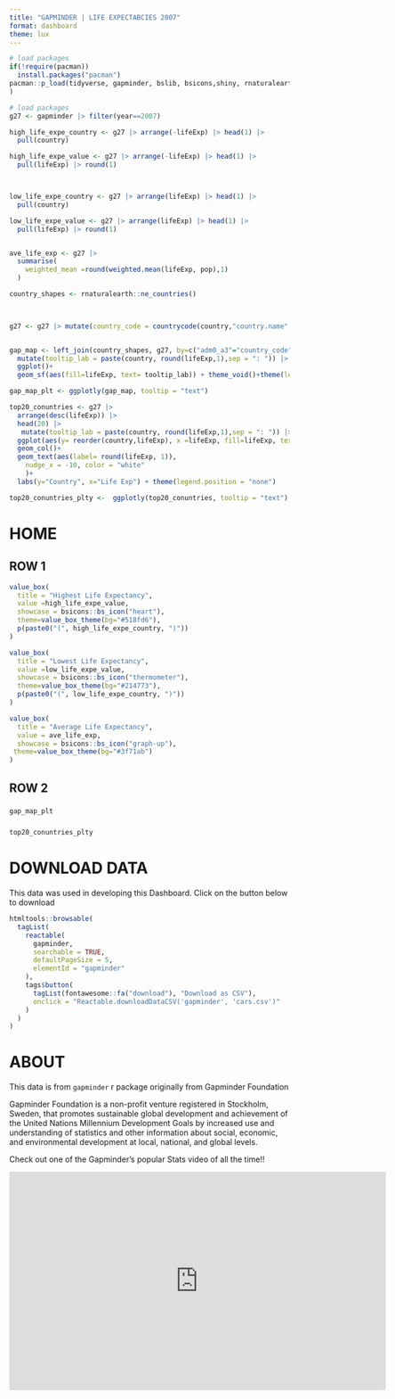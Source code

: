 ```yaml
---
title: "GAPMINDER | LIFE EXPECTABCIES 2007"
format: dashboard
theme: lux
---
```


```r
# load packages
if(!require(pacman))
  install.packages("pacman")
pacman::p_load(tidyverse, gapminder, bslib, bsicons,shiny, rnaturalearth,plotly, countrycode, reactable, htmltools
)
```


```r
# load packages
g27 <- gapminder |> filter(year==2007)

high_life_expe_country <- g27 |> arrange(-lifeExp) |> head(1) |> 
  pull(country)  

high_life_expe_value <- g27 |> arrange(-lifeExp) |> head(1) |> 
  pull(lifeExp) |> round(1)



low_life_expe_country <- g27 |> arrange(lifeExp) |> head(1) |> 
  pull(country)  

low_life_expe_value <- g27 |> arrange(lifeExp) |> head(1) |> 
  pull(lifeExp) |> round(1)


ave_life_exp <- g27 |> 
  summarise(
    weighted_mean =round(weighted.mean(lifeExp, pop),1)
  )

```



```r
 
country_shapes <- rnaturalearth::ne_countries()


 
g27 <- g27 |> mutate(country_code = countrycode(country,"country.name","iso3c"))


gap_map <- left_join(country_shapes, g27, by=c("adm0_a3"="country_code")) |> 
  mutate(tooltip_lab = paste(country, round(lifeExp,1),sep = ": ")) |> 
  ggplot()+
  geom_sf(aes(fill=lifeExp, text= tooltip_lab)) + theme_void()+theme(legend.position = "none")

gap_map_plt <- ggplotly(gap_map, tooltip = "text")

```


```r
top20_conuntries <- g27 |> 
  arrange(desc(lifeExp)) |> 
  head(20) |> 
   mutate(tooltip_lab = paste(country, round(lifeExp,1),sep = ": ")) |> 
  ggplot(aes(y= reorder(country,lifeExp), x =lifeExp, fill=lifeExp, text=tooltip_lab)) +
  geom_col()+
  geom_text(aes(label= round(lifeExp, 1)),
    nudge_x = -10, color = "white"
    )+ 
  labs(y="Country", x="Life Exp") + theme(legend.position = "none")

top20_conuntries_plty <-  ggplotly(top20_conuntries, tooltip = "text")
```




# HOME

## ROW 1 {height=25%}

```r
value_box(
  title = "Highest Life Expectancy",
  value =high_life_expe_value,
  showcase = bsicons::bs_icon("heart"),
  theme=value_box_theme(bg="#518fd6"),
  p(paste0("(", high_life_expe_country, ")"))
)
```


```r
value_box(
  title = "Lowest Life Expectancy",
  value =low_life_expe_value,
  showcase = bsicons::bs_icon("thermometer"),
  theme=value_box_theme(bg="#214773"),
  p(paste0("(", low_life_expe_country, ")"))
)
```


```r
value_box(
  title = "Average Life Expectancy",
  value = ave_life_exp,
  showcase = bsicons::bs_icon("graph-up"),
 theme=value_box_theme(bg="#3f71ab")
)
```

## ROW 2  {height=25%}

###  {width=70%}

```r
gap_map_plt
```

###  {width=30%}
```r
top20_conuntries_plty
```


# DOWNLOAD DATA

This data was used in developing this Dashboard. Click on the button below to download

```r
htmltools::browsable(
  tagList(
    reactable(
      gapminder,
      searchable = TRUE,
      defaultPageSize = 5,
      elementId = "gapminder"
    ),
    tags$button(
      tagList(fontawesome::fa("download"), "Download as CSV"),
      onclick = "Reactable.downloadDataCSV('gapminder', 'cars.csv')"
    )
  )
)

``` 




# ABOUT

This data is from `gapminder` r package originally from Gapminder Foundation

Gapminder Foundation is a non-profit venture registered in Stockholm, Sweden, that promotes sustainable global development and achievement of the United Nations Millennium Development Goals by increased use and understanding of statistics and other information about social, economic, and environmental development at local, national, and global levels.

Check out one of the Gapminder's popular Stats video of all the time!!

<iframe width="677" height="392" src="https://www.youtube.com/embed/hVimVzgtD6w" title="The best stats you&#39;ve ever seen | Hans Rosling" frameborder="0" allow="accelerometer; autoplay; clipboard-write; encrypted-media; gyroscope; picture-in-picture; web-share" referrerpolicy="strict-origin-when-cross-origin" allowfullscreen></iframe>








